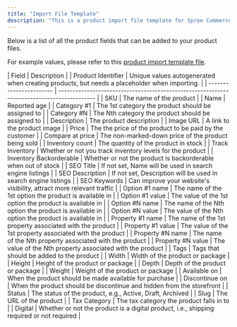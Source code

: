 ```yaml
---
title: "Import File Template"
description: "This is a product import file template for Spree Commerce open-source"
---
```


Below is a list of all the product fields that can be added to your product files.

For example values, please refer to this [product import template file](https://vendo-production-res.cloudinary.com/raw/upload/v1734435134/docs/Manage%20Products/Import%20Products/Product_Import_File_Template_zp33fj.csv).

| Field   | Description |
| Product Identifier      | Unique values autogenerated when creating products, but needs a placeholder when importing. |
| ----------------------- | ------------------------------------------------------------------------------------------- |
| SKU                     | The name of the product                                                                     |
| Name                    | Reported age                                                                                |
| Category #1             | The 1st category the product should be assigned to                                          |
| Category #N             | The Nth category the product should be assigned to                                          |
| Description             | The product description                                                                     |
| Image URL               | A link to the product image                                                                 |
| Price                   | The the price of the product to be paid by the customer                                     |
| Compare at price        | The non-marked-down price of the product being sold                                         |
| Inventory count         | The quantity of the product in stock                                                        |
| Track Inventory         | Whether or not you track inventory levels for the product                                   |
| Inventory Backorderable | Whether or not the product is backorderable when out of stock                               |
| SEO Title               | If not set, Name will be used in search engine listings                                     |
| SEO Description         | If not set, Description will be used in search engine listings                              |
| SEO Keywords            | Can improve your website's visibility, attract more relevant traffic                        |
| Option #1 name          | The name of the 1st option the product is available in                                      |
| Option #1 value         | The value of the 1st option the product is available in                                     |
| Option #N name          | The name of the Nth option the product is available in                                      |
| Option #N value         | The value of the Nth option the product is available in                                     |
| Property #1 name        | The name of the 1st property associated with the product                                    |
| Property #1 value       | The value of the 1st property associated with the product                                   |
| Property #N name        | The name of the Nth property associated with the product                                    |
| Property #N value       | The value of the Nth property associated with the product                                   |
| Tags                    | Tags that should be added to the product                                                    |
| Width                   | Width of the product or package                                                             |
| Height                  | Height of the product or package                                                            |
| Depth                   | Depth of the product or package                                                             |
| Weight                  | Weight of the product or package                                                            |
| Available on            | When the product should be made available for purchase                                      |
| Discontinue on          | When the product should be discontinue and hidden from the storefront                       |
| Status                  | The status of the product, e.g., Active, Draft, Archived                                    |
| Slug                    | The URL of the product                                                                      |
| Tax Category            | The tax category the product falls in to                                                    |
| Digital                 | Whether or not the product is a digital product, i.e., shipping required or not required    |